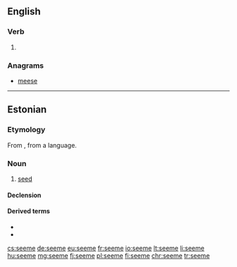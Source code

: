 ==English==

===Verb===
{{head|en|verb}}

# {{obsolete spelling of|seem|lang=en}}

===Anagrams===
* [[meese#English|meese]]

----

==Estonian==

===Etymology===
From {{inh|et|fiu-fin-pro|*seemen}}, from a {{etyl|bat|et}} language.

===Noun===
{{et-noun|seemne|seemet}}

# [[seed]]

====Declension====
{{et-basic-decl|seemne|seemet|seemnete|seemneid|seemnei}}
{{rfinfl|et|noun}}

====Derived terms====
* {{l|et|seemnepurse}}
* {{l|et|seemnevedelik}}

[[cs:seeme]]
[[de:seeme]]
[[eu:seeme]]
[[fr:seeme]]
[[io:seeme]]
[[lt:seeme]]
[[li:seeme]]
[[hu:seeme]]
[[mg:seeme]]
[[fj:seeme]]
[[pl:seeme]]
[[fi:seeme]]
[[chr:seeme]]
[[tr:seeme]]